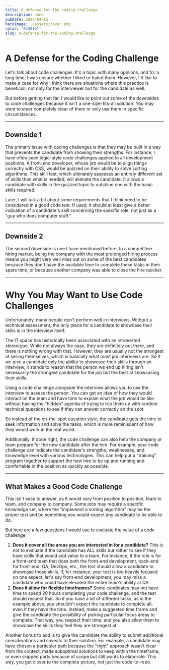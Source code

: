```yaml
---
title: A defense for the coding challenge
description: none
pubDate: 2022-04-15
heroImage: ./assets/cover.png
color: '#3d91ef'
slug: a-defense-for-the-coding-challenge
---
```


# A Defense for the Coding Challenge

Let's talk about code challenges. It's a topic with many opinions, and for a long time, I was unsure whether I liked or hated them. However, I'd like to make a case for why I think there are situations where this practice is beneficial, not only for the interviewer but for the candidate as well.

But before getting that far, I would like to point out some of the downsides to code challenges because it isn't a one-size-fits-all solution. You may want to steer completely clear of them or only use them in specific circumstances.

---

## Downside 1

The primary issue with coding challenges is that they may be built in a way that prevents the candidate from showing their strengths. For instance, I have often seen logic-style code challenges applied to all development positions. A front-end developer, whose job would be to align things correctly with CSS, would be quizzed on their ability to solve sorting algorithms. This skill test, which ultimately assesses an entirely different set of skills than what is needed, will alienate the candidate. It allows a candidate with skills in the quizzed topic to outshine one with the basic skills required.

Later, I will talk a bit about some requirements that I think need to be considered in a good code test. If used, it should at least give a better indication of a candidate's skill concerning the specific role, not just as a "guy who does computer stuff."

---

## Downside 2

The second downside is one I have mentioned before. In a competitive hiring market, being the company with the most prolonged hiring process means you might very well miss out on some of the best candidates because they don't have the available time to complete these tasks in their spare time, or because another company was able to close the hire quicker.

---

# Why You May Want to Use Code Challenges

Unfortunately, many people don't perform well in interviews. Without a technical assessment, the only place for a candidate to showcase their skills is in the interview itself.

The IT space has historically been associated with an introverted stereotype. While not always the case, they are definitely out there, and there is nothing wrong with that. However, they are usually not the strongest at selling themselves, which is basically what most job interviews are. So if we give a candidate only the ability to showcase their skills through an interview, it stands to reason that the person we end up hiring isn't necessarily the strongest candidate for the job but the best at showcasing their skills.

Using a code challenge alongside the interview allows you to use the interview to assess the person. You can get an idea of how they would interact on the team and have time to explain what the job would be like without having the "hidden" agenda of trying to trip them up with random technical questions to see if they can answer correctly on the spot.

So instead of the on-the-spot question style, the candidate gets the time to seek information and solve the tasks, which is more reminiscent of how they would work in the real world.

Additionally, if done right, the code challenge can also help the company or team prepare for the new candidate after the hire. For example, your code challenge can indicate the candidate's strengths, weaknesses, and knowledge level with various technologies. This can help put a "training" program together to support the new hire to be up and running and comfortable in the position as quickly as possible.

---

## What Makes a Good Code Challenge

This isn't easy to answer, as it would vary from position to position, team to team, and company to company. Some jobs may require a specific knowledge set, where the "implement a sorting algorithm" may be the proper test and be something you would expect any candidate to be able to do.

But here are a few questions I would use to evaluate the value of a code challenge:

1.  **Does it cover all the areas you are interested in for a candidate?** This is not to evaluate if the candidate has ALL skills but rather to see if they have skills that would add value to a team. For instance, if the role is for a front-end team that does both the front-end development, back-end for front-end, QA, DevOps, etc., the test should allow a candidate to showcase those skills. If, for instance, your test is too heavily focused on one aspect, let's say front-end development, you may miss a candidate who could have elevated the entire team's ability at QA.
2.  **Does it allow for flexible timeframes?** Some candidates may not have time to spend 20 hours completing your code challenge, and the test should respect that. So if you have a lot of different tasks, as in the example above, you shouldn't expect the candidate to complete all, even if they have the time. Instead, make a suggested time frame and give the candidate the possibility of picking particular focus areas to complete. That way, you respect their time, and you also allow them to showcase the skills they feel they are strongest at.

Another bonus to add is to give the candidate the ability to submit additional considerations and caveats to their solution. For example, a candidate may have chosen a particular path because the "right" approach wasn't clear from the context, made suboptimal solutions to keep within the timeframe, or even skipped parts because of scope but still wants to elaborate. This way, you get closer to the complete picture, not just the code-to-repo.
